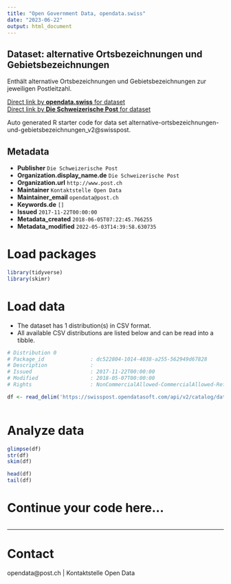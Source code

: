 ```yaml
---
title: "Open Government Data, opendata.swiss"
date: "2023-06-22"
output: html_document
---
```


## Dataset: alternative Ortsbezeichnungen und Gebietsbezeichnungen

Enthält alternative Ortsbezeichnungen und Gebietsbezeichnungen zur jeweiligen Postleitzahl.

[Direct link by **opendata.swiss** for dataset](https://opendata.swiss/de/dataset/alternative-ortsbezeichnungen-und-gebietsbezeichnungen)<br>
[Direct link by **Die Schweizerische Post** for dataset](https://swisspost.opendatasoft.com/explore/dataset/alternative-ortsbezeichnungen-und-gebietsbezeichnungen_v2)

Auto generated R starter code for data set alternative-ortsbezeichnungen-und-gebietsbezeichnungen_v2@swisspost.

## Metadata

- **Publisher** `Die Schweizerische Post`
- **Organization.display_name.de** `Die Schweizerische Post`
- **Organization.url** `http://www.post.ch`
- **Maintainer** `Kontaktstelle Open Data`
- **Maintainer_email** `opendata@post.ch`
- **Keywords.de** `[]`
- **Issued** `2017-11-22T00:00:00`
- **Metadata_created** `2018-06-05T07:22:45.766255`
- **Metadata_modified** `2022-05-03T14:39:58.630735`


# Load packages

```r

library(tidyverse)
library(skimr)

```

# Load data

-   The dataset has 1 distribution(s) in CSV format.
-   All available CSV distributions are listed below and can be read into a tibble.

```r

# Distribution 0
# Package_id               : dc522804-1014-4038-a255-562949d67828
# Description              : 
# Issued                   : 2017-11-22T00:00:00
# Modified                 : 2018-05-07T00:00:00
# Rights                   : NonCommercialAllowed-CommercialAllowed-ReferenceRequired

df <- read_delim('https://swisspost.opendatasoft.com/api/v2/catalog/datasets/alternative-ortsbezeichnungen-und-gebietsbezeichnungen_v2/exports/csv')



```

# Analyze data

```r

glimpse(df)
str(df)
skim(df)

head(df)
tail(df)

```

# Continue your code here...

```r

```

------------------------------------------------------------------------

# Contact

opendata@post.ch | Kontaktstelle Open Data
